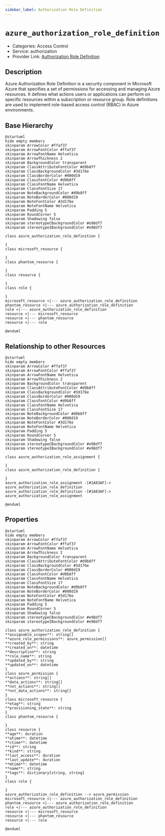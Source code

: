 ```yaml
---
sidebar_label: Authorization Role Definition
---
```


# `azure_authorization_role_definition`

- Categories: Access Control
- Service: authorization
- Provider Link: [Authorization Role Definition](https://learn.microsoft.com/en-us/azure/role-based-access-control/role-definitions)

## Description

Azure Authorization Role Definition is a security component in Microsoft Azure that specifies a set of permissions for accessing and managing Azure resources. It defines what actions users or applications can perform on specific resources within a subscription or resource group. Role definitions are used to implement role-based access control (RBAC) in Azure environments.

## Base Hierarchy

<ZoomPanPinch>

```kroki imgType="plantuml" imgAlt="Hierarchy of Authorization Role Definition"
@startuml
hide empty members
skinparam ArrowColor #ffaf37
skinparam ArrowFontColor #ffaf37
skinparam ArrowFontName Helvetica
skinparam ArrowThickness 2
skinparam BackgroundColor transparent
skinparam ClassAttributeFontColor #d9b8ff
skinparam ClassBackgroundColor #3d176e
skinparam ClassBorderColor #000d19
skinparam ClassFontColor #d9b8ff
skinparam ClassFontName Helvetica
skinparam ClassFontSize 17
skinparam NoteBackgroundColor #d9b8ff
skinparam NoteBorderColor #000d19
skinparam NoteFontColor #3d176e
skinparam NoteFontName Helvetica
skinparam Padding 5
skinparam RoundCorner 5
skinparam Shadowing false
skinparam stereotypeCBackgroundColor #e98df7
skinparam stereotypeIBackgroundColor #e98df7

class azure_authorization_role_definition {

}
class microsoft_resource {

}
class phantom_resource {

}
class resource {

}
class role {

}
microsoft_resource <|--- azure_authorization_role_definition
phantom_resource <|--- azure_authorization_role_definition
role <|--- azure_authorization_role_definition
resource <|--- microsoft_resource
resource <|--- phantom_resource
resource <|--- role

@enduml
```

</ZoomPanPinch>

## Relationship to other Resources

<ZoomPanPinch>

```kroki imgType="plantuml" imgAlt="Diagram of Authorization Role Definition resource relationships"
@startuml
hide empty members
skinparam ArrowColor #ffaf37
skinparam ArrowFontColor #ffaf37
skinparam ArrowFontName Helvetica
skinparam ArrowThickness 2
skinparam BackgroundColor transparent
skinparam ClassAttributeFontColor #d9b8ff
skinparam ClassBackgroundColor #3d176e
skinparam ClassBorderColor #000d19
skinparam ClassFontColor #d9b8ff
skinparam ClassFontName Helvetica
skinparam ClassFontSize 17
skinparam NoteBackgroundColor #d9b8ff
skinparam NoteBorderColor #000d19
skinparam NoteFontColor #3d176e
skinparam NoteFontName Helvetica
skinparam Padding 5
skinparam RoundCorner 5
skinparam Shadowing false
skinparam stereotypeCBackgroundColor #e98df7
skinparam stereotypeIBackgroundColor #e98df7

class azure_authorization_role_assignment {

}
class azure_authorization_role_definition {

}
azure_authorization_role_assignment -[#1A83AF]-> azure_authorization_role_definition
azure_authorization_role_definition -[#1A83AF]-> azure_authorization_role_assignment

@enduml
```

</ZoomPanPinch>

## Properties

<ZoomPanPinch>

```kroki imgType="plantuml" imgAlt="Diagram of Authorization Role Definition data model"
@startuml
hide empty members
skinparam ArrowColor #ffaf37
skinparam ArrowFontColor #ffaf37
skinparam ArrowFontName Helvetica
skinparam ArrowThickness 2
skinparam BackgroundColor transparent
skinparam ClassAttributeFontColor #d9b8ff
skinparam ClassBackgroundColor #3d176e
skinparam ClassBorderColor #000d19
skinparam ClassFontColor #d9b8ff
skinparam ClassFontName Helvetica
skinparam ClassFontSize 17
skinparam NoteBackgroundColor #d9b8ff
skinparam NoteBorderColor #000d19
skinparam NoteFontColor #3d176e
skinparam NoteFontName Helvetica
skinparam Padding 5
skinparam RoundCorner 5
skinparam Shadowing false
skinparam stereotypeCBackgroundColor #e98df7
skinparam stereotypeIBackgroundColor #e98df7

class azure_authorization_role_definition {
**assignable_scopes**: string[]
**azure_role_permissions**: azure_permission[]
**created_by**: string
**created_on**: datetime
**description**: string
**role_name**: string
**updated_by**: string
**updated_on**: datetime
}
class azure_permission {
**actions**: string[]
**data_actions**: string[]
**not_actions**: string[]
**not_data_actions**: string[]
}
class microsoft_resource {
**etag**: string
**provisioning_state**: string
}
class phantom_resource {

}
class resource {
**age**: duration
**atime**: datetime
**ctime**: datetime
**id**: string
**kind**: string
**last_access**: duration
**last_update**: duration
**mtime**: datetime
**name**: string
**tags**: dictionary[string, string]
}
class role {

}
azure_authorization_role_definition --> azure_permission
microsoft_resource <|--- azure_authorization_role_definition
phantom_resource <|--- azure_authorization_role_definition
role <|--- azure_authorization_role_definition
resource <|--- microsoft_resource
resource <|--- phantom_resource
resource <|--- role

@enduml
```

</ZoomPanPinch>
